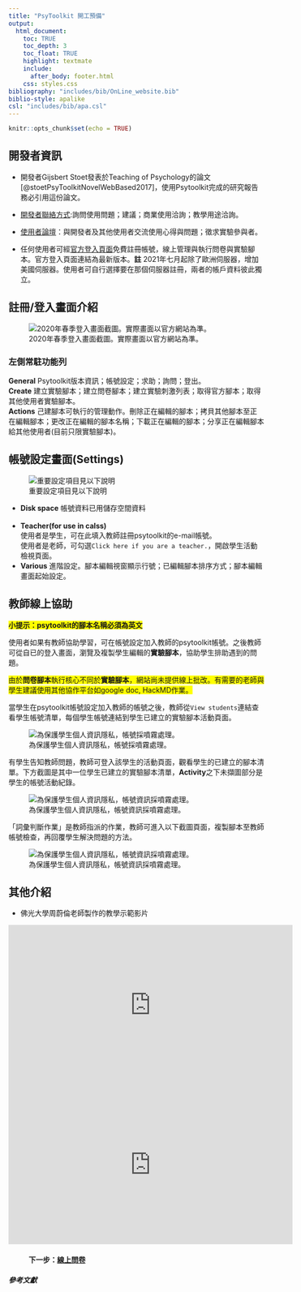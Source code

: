 ```yaml
---
title: "PsyToolkit 開工預備"
output:
  html_document:
    toc: TRUE
    toc_depth: 3
    toc_float: TRUE
    highlight: textmate
    include:
      after_body: footer.html
    css: styles.css
bibliography: "includes/bib/OnLine_website.bib"
biblio-style: apalike
csl: "includes/bib/apa.csl"
---
```


```r
knitr::opts_chunk$set(echo = TRUE)
```

## 開發者資訊 

- 開發者Gijsbert Stoet發表於Teaching of Psychology的論文[@stoetPsyToolkitNovelWebBased2017]，使用Psytoolkit完成的研究報告務必引用這份論文。

- [開發者聯絡方式](https://www.psytoolkit.org/contact.html):詢問使用問題；建議；商業使用洽詢；教學用途洽詢。  

- [使用者論壇](http://psytoolkit.boards.net/)：與開發者及其他使用者交流使用心得與問題；徵求實驗參與者。

- 任何使用者可經[官方登入頁面](https://www.psytoolkit.org/#_web_based_login)免費註冊帳號，線上管理與執行問卷與實驗腳本。官方登入頁面連結為最新版本。**註** 2021年七月起除了歐洲伺服器，增加美國伺服器。使用者可自行選擇要在那個伺服器註冊，兩者的帳戶資料彼此獨立。


## 註冊/登入畫面介紹

![2020年春季登入畫面截圖。實際畫面以官方網站為準。](includes/img/Psytoolkit_login.png)  


### 左側常駐功能列

**General** Psytoolkit版本資訊；帳號設定；求助；詢問；登出。<br/>
**Create** 建立實驗腳本；建立問卷腳本；建立實驗刺激列表；取得官方腳本；取得其他使用者實驗腳本。<br/>
**Actions** 己建腳本可執行的管理動作。刪除正在編輯的腳本；拷貝其他腳本至正在編輯腳本；更改正在編輯的腳本名稱；下載正在編輯的腳本；分享正在編輯腳本給其他使用者(目前只限實驗腳本)。

## 帳號設定畫面(Settings)

![重要設定項目見以下說明](includes/img/Psytoolkit_settings.png)

- **Disk space** 帳號資料已用儲存空間資料<br/>  
- **Teacher(for use in calss)**<br/> 使用者是學生，可在此填入教師註冊psytoolkit的e-mail帳號。<br/>
使用者是老師，可勾選`Click here if you are a teacher.`，開啟學生活動檢視頁面。  <br/>
- **Various** 進階設定。腳本編輯視窗顯示行號；已編輯腳本排序方式；腳本編輯畫面起始設定。  


## 教師線上協助

<span style="background-color: #FFFF00">
**小提示：psytoolkit的腳本名稱必須為英文**
</span>

使用者如果有教師協助學習，可在帳號設定加入教師的psytoolkit帳號。之後教師可從自已的登入畫面，瀏覽及複製學生編輯的**實驗腳本**，協助學生排助遇到的問題。

<span style="background-color: #FFFF00">
由於**問卷腳本**執行核心不同於**實驗腳本**，網站尚未提供線上批改。有需要的老師與學生建議使用其他協作平台如google doc, HackMD作業。
</span>


當學生在psytoolkit帳號設定加入教師的帳號之後，教師從`View students`連結查看學生帳號清單，每個學生帳號連結到學生已建立的實驗腳本活動頁面。

![為保護學生個人資訊隱私，帳號採噴霧處理。](includes/img/PsyToolkit_tutor.png)

有學生告知教師問題，教師可登入該學生的活動頁面，觀看學生的已建立的腳本清單。下方截圖是其中一位學生已建立的實驗腳本清單，**Activity**之下未擷圖部分是學生的帳號活動紀錄。

![為保護學生個人資訊隱私，帳號資訊採噴霧處理。](includes/img/Psytoolkit_student_view01.png)

「詞彙判斷作業」是教師指派的作業，教師可進入以下截圖頁面，複製腳本至教師帳號檢查，再回覆學生解決問題的方法。

![為保護學生個人資訊隱私，帳號資訊採噴霧處理。](includes/img/Psytoolkit_student_view02.png)


## 其他介紹

- 佛光大學周蔚倫老師製作的教學示範影片

<iframe width="560" height="315" src="https://www.youtube-nocookie.com/embed/BzBpmu_w2AU" title="YouTube video player" frameborder="0" allow="accelerometer; autoplay; clipboard-write; encrypted-media; gyroscope; picture-in-picture" allowfullscreen></iframe>

<iframe width="560" height="315" src="https://www.youtube-nocookie.com/embed/HOfhZE5gCzA" title="YouTube video player" frameborder="0" allow="accelerometer; autoplay; clipboard-write; encrypted-media; gyroscope; picture-in-picture" allowfullscreen></iframe>


#### &nbsp;&nbsp;&nbsp;&nbsp;&nbsp;&nbsp;&nbsp;&nbsp;&nbsp;&nbsp;&nbsp; 下一步：[線上問卷](PsyT_survey.html)

##### 參考文獻


